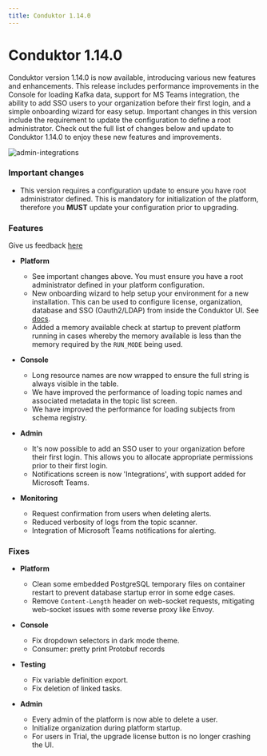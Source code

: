 ```yaml
---
title: Conduktor 1.14.0
---
```


# Conduktor 1.14.0

Conduktor version 1.14.0 is now available, introducing various new features and enhancements. This release includes performance improvements in the Console for loading Kafka data, support for MS Teams integration, the ability to add SSO users to your organization before their first login, and a simple onboarding wizard for easy setup. Important changes in this version include the requirement to update the configuration to define a root administrator. Check out the full list of changes below and update to Conduktor 1.14.0 to enjoy these new features and improvements.

![admin-integrations](https://user-images.githubusercontent.com/2573301/232781884-8ee1fea7-cc6a-450c-9851-c0e49cbed59c.jpeg)

### Important changes

- This version requires a configuration update to ensure you have root administrator defined. This is mandatory for initialization of the platform, therefore you **MUST** update your configuration prior to upgrading.

### Features

Give us feedback [here](https://conduktor.io/roadmap)

- **Platform**

  - See important changes above. You must ensure you have a root administrator defined in your platform configuration.
  - New onboarding wizard to help setup your environment for a new installation. This can be used to configure license, organization, database and SSO (Oauth2/LDAP) from inside the Conduktor UI. See [docs](https://docs.conduktor.io/platform/get-started/installation/get-started/docker/).
  - Added a memory available check at startup to prevent platform running in cases whereby the memory available is less than the memory required by the `RUN_MODE` being used.

- **Console**

  - Long resource names are now wrapped to ensure the full string is always visible in the table.
  - We have improved the performance of loading topic names and associated metadata in the topic list screen.
  - We have improved the performance for loading subjects from schema registry.

- **Admin**
  
  - It's now possible to add an SSO user to your organization before their first login. This allows you to allocate appropriate permissions prior to their first login. 
  - Notifications screen is now 'Integrations', with support added for Microsoft Teams. 
  
- **Monitoring**

  - Request confirmation from users when deleting alerts.
  - Reduced verbosity of logs from the topic scanner.
  - Integration of Microsoft Teams notifications for alerting.

### Fixes

- **Platform**

  - Clean some embedded PostgreSQL temporary files on container restart to prevent database startup error in some edge cases.
  - Remove `Content-Length` header on web-socket requests, mitigating web-socket issues with some reverse proxy like Envoy.

- **Console**

  - Fix dropdown selectors in dark mode theme.
  - Consumer: pretty print Protobuf records

- **Testing**

  - Fix variable definition export.
  - Fix deletion of linked tasks.

- **Admin**

  - Every admin of the platform is now able to delete a user.
  - Initialize organization during platform startup.
  - For users in Trial, the upgrade license button is no longer crashing the UI.
